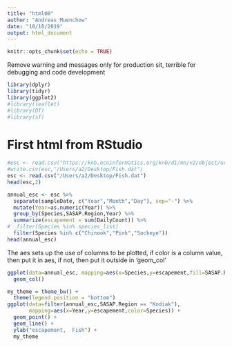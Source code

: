 ```yaml
---
title: "html00"
author: "Andreas Muenchow"
date: "10/10/2019"
output: html_document
---
```


```r
knitr::opts_chunk$set(echo = TRUE)
```
Remove warning and messages only for production sit, terrible for debugging and code development
```r
library(dplyr)
library(tidyr)
library(ggplot2)
#library(leaflet)
#library(DT)
#library(sf)
```
# First html from RStudio
```r

#esc <- read.csv("https://knb.ecoinformatics.org/knb/d1/mn/v2/object/urn%3Auuid%3Af119a05b-bbe7-4aea-93c6-85434dcb1c5e")
#write.csv(esc,"/Users/a2/Desktop/Fish.dat")
esc <- read.csv("/Users/a2/Desktop/Fish.dat")
head(esc,2)
```
```r
annual_esc <- esc %>%
  separate(sampleDate, c("Year","Month","Day"), sep="-") %>%
  mutate(Year=as.numeric(Year)) %>%
  group_by(Species,SASAP.Region,Year) %>%
  summarize(escapement = sum(DailyCount)) %>%
#  filter(Species %in% species_list)
  filter(Species %in% c("Chinook","Pink","Sockeye"))
head(annual_esc)
```
The aes sets up the use of columns to be plotted, if color is a column value, then put it in aes, if not, then put it outside in 'geom_col'
```r
ggplot(data=annual_esc, mapping=aes(x=Species,y=escapement,fill=SASAP.Region)) +
  geom_col()
```
```r
my_theme = theme_bw() +
  theme(legend.position = "bottom")
ggplot(data=filter(annual_esc,SASAP.Region == "Kodiak"),
       mapping=aes(x=Year,y=escapement,color=Species)) +
  geom_point() +
  geom_line() +
  ylab("escapement,  Fish") +
  my_theme

```